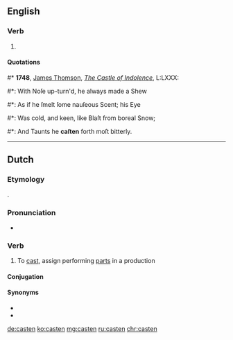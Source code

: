 ==English==

===Verb===
{{head|en|past participle}}

# {{lb|en|archaic|poetic}} {{past participle of|cast|lang=en|nocat=1}}

====Quotations====
<!--appears to be simple past tense, not past participle in this quotation-->
#* '''1748''', [[w:James Thomson (poet)|James Thomson]], ''[[s:The Castle of Indolence|The Castle of Indolence]]'', L:LXXX:
#*: With Noſe up-turn'd, he always made a Shew
#*: As if he ſmelt ſome nauſeous Scent; his Eye
#*: Was cold, and keen, like Blaſt from boreal Snow;
#*: And Taunts he '''caſten''' forth moſt bitterly.

----

==Dutch==

===Etymology===
{{bor|nl|en|cast}}.

===Pronunciation===
* {{audio|Nl-casten.ogg|Audio|lang=nl}}

===Verb===
{{nl-verb|castte|gecast}}

# To [[cast]], assign performing [[parts]] in a production

====Conjugation====
{{nl-conj-wk|cast}}

====Synonyms====
* {{l|nl|casting}}
* {{l|nl|rolverdeling}}

[[de:casten]]
[[ko:casten]]
[[mg:casten]]
[[ru:casten]]
[[chr:casten]]